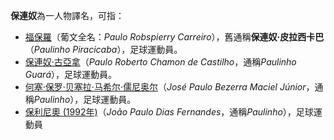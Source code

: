 '''保連奴'''為一人物譯名，可指：
*[[福保羅|福保羅]]（葡文全名：''Paulo Robspierry Carreiro''），舊通稱'''保連奴·皮拉西卡巴'''（''Paulinho Piracicaba''），足球運動員。
*[[保連奴·古亞拿|保連奴·古亞拿]]（''Paulo Roberto Chamon de Castilho''，通稱''Paulinho Guará''），足球運動員。
*[[何塞·保罗·贝塞拉·马希尔·儒尼奥尔|何塞·保罗·贝塞拉·马希尔·儒尼奥尔]]（''José Paulo Bezerra Maciel Júnior''，通稱''Paulinho''），足球運動員。
*[[保利尼奧_(1992年)|保利尼奧 (1992年)]]（''João Paulo Dias Fernandes''，通稱''Paulinho''），足球運動員
{{disambig|cat=三字人名消歧义}}